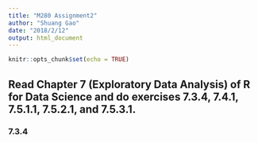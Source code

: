 ```yaml
---
title: "M280 Assignment2"
author: "Shuang Gao"
date: "2018/2/12"
output: html_document
---
```


```r
knitr::opts_chunk$set(echo = TRUE)
```

## Read Chapter 7 (Exploratory Data Analysis) of R for Data Science and do exercises 7.3.4, 7.4.1, 7.5.1.1, 7.5.2.1, and 7.5.3.1.

### 7.3.4